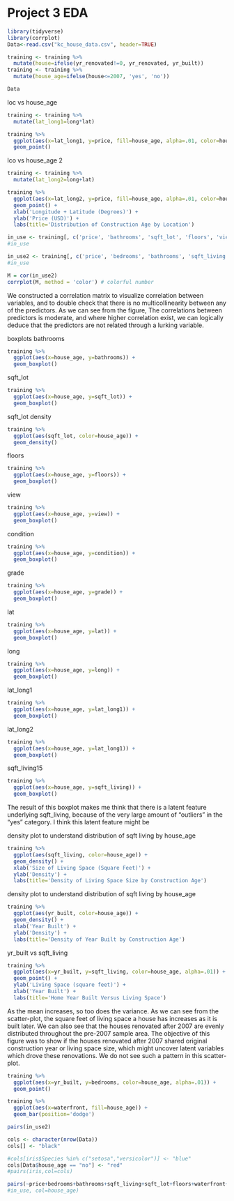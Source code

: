 # Project 3 EDA

```r
library(tidyverse)
library(corrplot)
Data<-read.csv("kc_house_data.csv", header=TRUE)
```


```r
training <- training %>%
  mutate(house=ifelse(yr_renovated!=0, yr_renovated, yr_built))
training <- training %>%
  mutate(house_age=ifelse(house<=2007, 'yes', 'no'))
```

```r
Data
```

loc vs house_age
```r
training <- training %>%
  mutate(lat_long1=long*lat)

training %>%
  ggplot(aes(x=lat_long1, y=price, fill=house_age, alpha=.01, color=house_age)) + 
  geom_point()

```
lco vs house_age 2
```r
training <- training %>%
  mutate(lat_long2=long+lat)

training %>%
  ggplot(aes(x=lat_long2, y=price, fill=house_age, alpha=.01, color=house_age)) + 
  geom_point() + 
  xlab('Longitude + Latitude (Degrees)') +
  ylab('Price (USD)') + 
  labs(title='Distribution of Construction Age by Location')
```


```r
in_use <- training[, c('price', 'bathrooms', 'sqft_lot', 'floors', 'view', 'condition', 'grade', 'lat', 'long', 'sqft_living15')]
#in_use
```

```r
in_use2 <- training[, c('price', 'bedrooms', 'bathrooms', 'sqft_living', 'sqft_lot', 'floors', 'waterfront', 'view', 'condition', 'grade', 'sqft_above', 'sqft_basement', 'yr_built', 'yr_renovated', 'zipcode', 'lat', 'long', 'sqft_living15', 'sqft_lot15')]
#in_use
```

```r
M = cor(in_use2)
corrplot(M, method = 'color') # colorful number
```
We constructed a correlation matrix to visualize correlation between variables, and to double check that there is no multicollinearity between any of the predictors. As we can see from the figure, The correlations between predictors is moderate, and where higher correlation exist, we can logically deduce that the predictors are not related through a lurking variable.


boxplots
bathrooms
```r
training %>%
  ggplot(aes(x=house_age, y=bathrooms)) + 
  geom_boxplot()
```
sqft_lot
```r
training %>%
  ggplot(aes(x=house_age, y=sqft_lot)) + 
  geom_boxplot()
```

sqft_lot density
```r
training %>%
  ggplot(aes(sqft_lot, color=house_age)) + 
  geom_density()
```

floors
```r
training %>%
  ggplot(aes(x=house_age, y=floors)) + 
  geom_boxplot()
```
view
```r
training %>%
  ggplot(aes(x=house_age, y=view)) + 
  geom_boxplot()
```

condition
```r
training %>%
  ggplot(aes(x=house_age, y=condition)) + 
  geom_boxplot()
```

grade
```r
training %>%
  ggplot(aes(x=house_age, y=grade)) + 
  geom_boxplot()
```

lat
```r
training %>%
  ggplot(aes(x=house_age, y=lat)) + 
  geom_boxplot()
```

long
```r
training %>%
  ggplot(aes(x=house_age, y=long)) + 
  geom_boxplot()
```

lat_long1
```r
training %>%
  ggplot(aes(x=house_age, y=lat_long1)) + 
  geom_boxplot()
```
lat_long2
```r
training %>%
  ggplot(aes(x=house_age, y=lat_long1)) + 
  geom_boxplot()
```


sqft_living15
```r
training %>%
  ggplot(aes(x=house_age, y=sqft_living)) + 
  geom_boxplot()
```
The result of this boxplot makes me think that there is a latent feature underlying sqft_living, because of the very large amount of "outliers" in the "yes" category. I think this latent feature might be 

density plot to understand distribution of sqft living by house_age
```r
training %>%
  ggplot(aes(sqft_living, color=house_age)) + 
  geom_density() + 
  xlab('Size of Living Space (Square Feet)') + 
  ylab('Density') +
  labs(title='Density of Living Space Size by Construction Age')
```

density plot to understand distribution of sqft living by house_age
```r
training %>%
  ggplot(aes(yr_built, color=house_age)) + 
  geom_density() + 
  xlab('Year Built') + 
  ylab('Density') +
  labs(title='Density of Year Built by Construction Age')
```


yr_built vs sqft_living
```r
training %>%
  ggplot(aes(x=yr_built, y=sqft_living, color=house_age, alpha=.01)) + 
  geom_point() + 
  ylab('Living Space (square feet)') + 
  xlab('Year Built') +
  labs(title='Home Year Built Versus Living Space')
```
As the mean increases, so too does the variance. As we can see from the scatter-plot, the square feet of living space a house has increases as it is built later. We can also see that the houses renovated after 2007 are evenly distributed throughout the pre-2007 sample area. The objective of this figure was to show if the houses renovated after 2007 shared original construction year or living space size, which might uncover latent variables which drove these renovations. We do not see such a pattern in this scatter-plot.


```r
training %>%
  ggplot(aes(x=yr_built, y=bedrooms, color=house_age, alpha=.01)) + 
  geom_point()
```


```r
training %>%
  ggplot(aes(x=waterfront, fill=house_age)) + 
  geom_bar(position='dodge')
```

```r
pairs(in_use2)
```




```r
cols <- character(nrow(Data))
cols[] <- "black"

#cols[iris$Species %in% c("setosa","versicolor")] <- "blue"
cols[Data$house_age == "no"] <- "red"
#pairs(iris,col=cols)

pairs(~price+bedrooms+bathrooms+sqft_living+sqft_lot+floors+waterfront+view+condition+grade+sqft_above+sqft_basement+yr_built+yr_renovated+zipcode+lat+long+sqft_living15+sqft_lot15, data=Data, col=cols)
#in_use, col=house_age)
```


